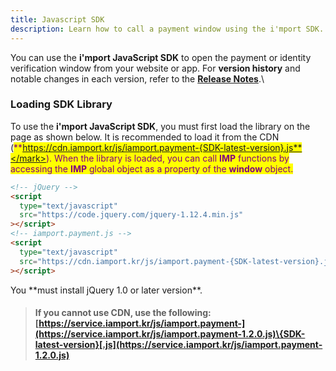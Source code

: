 ```yaml
---
title: Javascript SDK
description: Learn how to call a payment window using the i'mport SDK.
---
```



You can use the **i'mport JavaScript SDK** to open the payment or identity verification window from your website or app. For **version history** and notable changes in each version, refer to the [**Release Notes**](sdk-release-note).\

### Loading SDK Library <a href="#sdk-library" id="sdk-library"></a>

To use the **i'mport JavaScript SDK**, you must first load the library on the page as shown below. It is recommended to load it from the CDN (<mark style="color:purple;">**https://cdn.iamport.kr/js/iamport.payment-{SDK-latest-version}.js**</mark>). When the library is loaded, you can call **IMP** functions by accessing the **IMP** global object as a property of the **window** object.

```html title="HTML"
<!-- jQuery -->
<script
  type="text/javascript"
  src="https://code.jquery.com/jquery-1.12.4.min.js"
></script>
<!-- iamport.payment.js -->
<script
  type="text/javascript"
  src="https://cdn.iamport.kr/js/iamport.payment-{SDK-latest-version}.js"
></script>
```

<Hint style="warning">
You **must install jQuery 1.0 or later version**.

</Hint>

> #### **If you cannot use CDN**, use the following: [https://service.iamport.kr/js/iamport.payment-](https://service.iamport.kr/js/iamport.payment-1.2.0.js)\{SDK-latest-version}[.js](https://service.iamport.kr/js/iamport.payment-1.2.0.js)
